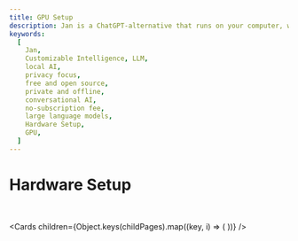 ```yaml
---
title: GPU Setup
description: Jan is a ChatGPT-alternative that runs on your computer, with a local API server.
keywords:
  [
    Jan,
    Customizable Intelligence, LLM,
    local AI,
    privacy focus,
    free and open source,
    private and offline,
    conversational AI,
    no-subscription fee,
    large language models,
    Hardware Setup,
    GPU,
  ]
---
```



# Hardware Setup

<br/>

<Cards
  children={Object.keys(childPages).map((key, i) => (
    <Card
      key={i}
      title={childPages[key].title}
      href={childPages[key].href}
    />
  ))}
/>